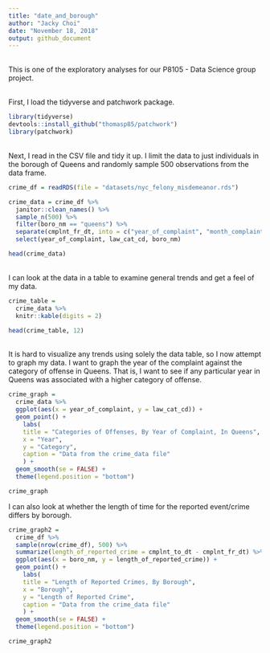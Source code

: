 ```yaml
---
title: "date_and_borough"
author: "Jacky Choi"
date: "November 18, 2018"
output: github_document
---
```


\
This is one of the exploratory analyses for our P8105 - Data Science group project.

\
First, I load the tidyverse and patchwork package.
```r
library(tidyverse)
devtools::install_github("thomasp85/patchwork")
library(patchwork)
```

\
Next, I read in the CSV file and tidy it up. I limit the data to just individuals in the borough of Queens and randomly sample 500 observations from the data frame.
```r
crime_df = readRDS(file = "datasets/nyc_felony_misdemeanor.rds")

crime_data = crime_df %>% 
  janitor::clean_names() %>%
  sample_n(500) %>% 
  filter(boro_nm == "queens") %>% 
  separate(cmplnt_fr_dt, into = c("year_of_complaint", "month_complaint", "day_complaint"), sep = "-") %>% 
  select(year_of_complaint, law_cat_cd, boro_nm)

head(crime_data)
```

\
I can look at the data in a table to examine general trends and get a feel of my data.
```r
crime_table = 
  crime_data %>% 
  knitr::kable(digits = 2)

head(crime_table, 12)
```

\
It is hard to visualize any trends using solely the data table, so I now attempt to graph my data. I want to graph the year of the complaint against the category of offense in Queens. That is, I want to see if any particular year in Queens was associated with a higher category of offense.
```r
crime_graph = 
  crime_data %>% 
  ggplot(aes(x = year_of_complaint, y = law_cat_cd)) + 
  geom_point() +
    labs(
    title = "Categories of Offenses, By Year of Complaint, In Queens",
    x = "Year",
    y = "Category",
    caption = "Data from the crime_data file"
    ) +
  geom_smooth(se = FALSE) +
  theme(legend.position = "bottom")

crime_graph
```

I can also look at whether the length of time for the reported event/crime differs by borough.
```r
crime_graph2 = 
  crime_df %>% 
  sample(nrow(crime_df), 500) %>% 
  summarize(length_of_reported_crime = cmplnt_to_dt - cmplnt_fr_dt) %>% 
  ggplot(aes(x = boro_nm, y = length_of_reported_crime)) + 
  geom_point() +
    labs(
    title = "Length of Reported Crimes, By Borough",
    x = "Borough",
    y = "Length of Reported Crime",
    caption = "Data from the crime_data file"
    ) +
  geom_smooth(se = FALSE) +
  theme(legend.position = "bottom")

crime_graph2
```


